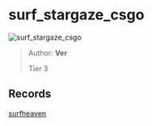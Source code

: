 
# surf_stargaze_csgo

![surf_stargaze_csgo](https://raw.githubusercontent.com/Sayt123/SurfMapPics/Maps-and-bonuses/csgo/surf_stargaze_csgo.jpg)

> Author: **Ver**
>
> Tier 3

## Records

[surfheaven](https://surfheaven.eu/map/surf_stargaze_csgo)

